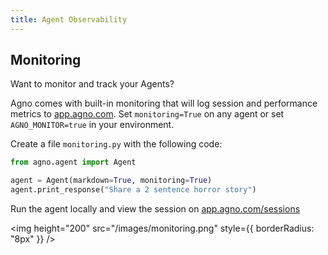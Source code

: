 ```yaml
---
title: Agent Observability
---
```


## Monitoring

Want to monitor and track your Agents?

Agno comes with built-in monitoring that will log session and performance metrics to [app.agno.com](https://www.app.agno.com). Set `monitoring=True` on any agent or set `AGNO_MONITOR=true` in your environment.

Create a file `monitoring.py` with the following code:

```python monitoring.py
from agno.agent import Agent

agent = Agent(markdown=True, monitoring=True)
agent.print_response("Share a 2 sentence horror story")
```

Run the agent locally and view the session on [app.agno.com/sessions](https://www.app.agno.com/sessions)

<img
  height="200"
  src="/images/monitoring.png"
  style={{ borderRadius: "8px" }}
/>
